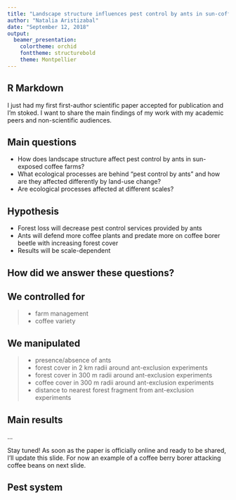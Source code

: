 ```yaml
---
title: "Landscape structure influences pest control by ants in sun-coffee farms"
author: "Natalia Aristizabal"
date: "September 12, 2018"
output: 
  beamer_presentation: 
    colortheme: orchid
    fonttheme: structurebold
    theme: Montpellier
---
```


## R Markdown

I just had my first first-author scientific paper accepted for publication and I'm stoked. I want to share the main findings of my work with my academic peers and non-scientific audiences. 

## Main questions

- \color{orange}How does landscape structure affect pest control by ants in sun-exposed coffee farms?
\bigskip
- \color{purple}What ecological processes are behind "pest control by ants" and how are they affected differently by land-use change?
\bigskip
- \color{blue}Are ecological processes affected at different scales?

## Hypothesis

- \color{orange}Forest loss will decrease pest control services provided by ants
\bigskip
- \color{purple}Ants will defend more coffee plants and predate more on coffee borer beetle with increasing forest cover
\bigskip
- \color{blue}Results will be scale-dependent 


## How did we answer these questions?

 \begin{picture}(320,250)
 \put(0,120){\includegraphics[height=4cm]{coffee_farm.jpg}}
 \put(160,120){\includegraphics[height=3.5cm]{exclusion_branch.jpg}}
 \put(10,90){\begin{minipage}[t]{1\linewidth}
 {We set camp in sun-exposed coffee farms in Brazil and followed one year of coffee production. We set up ant-exclusion traps to compare abundance of \textit{coffee berry borer} with and without ants as indicators of the ecological proceses involved in pest control by ants.}
 \end{minipage}}
 \end{picture}

## We controlled for 

> - \color{purple}farm management
\bigskip
> - \color{yellow}coffee variety
\bigskip


## We manipulated 

> - presence/absence of ants
\bigskip
> - forest cover in 2 km radii around ant-exclusion experiments
\bigskip
> - forest cover in 300 m radii around ant-exclusion experiments
\bigskip
> - coffee cover in 300 m radii around ant-exclusion experiments
\bigskip
> - distance to nearest forest fragment from ant-exclusion experiments 

## Main results

...

\bigskip
\bigskip
\bigskip
\bigskip
\bigskip

Stay tuned! As soon as the paper is officially online and ready to be shared, I'll update this slide. For now an example of a coffee berry borer attacking coffee beans on next slide.


## Pest system 

  \begin{picture}(320,250)
 \put(10,100){\includegraphics[height=5cm]{cbb_coffee.jpg}}
 \put(20,150){\begin{minipage}[t]{0.8\linewidth}
 {\color{white}Coffee berry borer, or CBB, is considered the worst coffee pest. Females drill galleries on coffee beans to lay eggs, which then feed off the bean.}
 \end{minipage}}
 \end{picture}